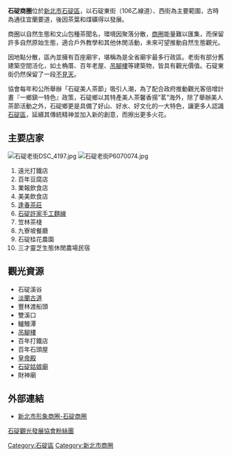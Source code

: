 '''石碇商圈'''位於[[新北市|新北市]][[石碇區|石碇區]]，以石碇東街（106乙線道）、西街為主要範圍，古時為通往宜蘭要道，後因茶葉和煤礦得以發展。

商圈以自然生態和文山包種茶聞名，環境因聚落分散，[[商圈|商圈]]能量難以匯集，而保留許多自然原始生態，適合戶外教學和其他休閒活動，未來可望推動自然生態觀光。

因地點分散，區內並擁有百座廟宇，堪稱為是全省廟宇最多行政區。老街有部分舊建築空間活化，如土桷厝、百年老屋、[[吊腳樓|吊腳樓]]等建築物，皆具有觀光價值。石碇東街仍然保留了一段[[不見天街|不見天]]。

協會每年和公所舉辦「石碇美人茶節」吸引人潮，為了配合政府推動觀光客倍增計畫『一鄉鎮一特色』政策，石碇鄉以其特產美人茶馨香揚”茗”海外，除了舉辦美人茶節活動之外，石碇鄉更是具備了好山、好水、好文化的一大特色，讓更多人認識[[石碇區|石碇區]]，延續其傳統精神並加入新的創意，而擦出更多火花。

== 主要店家 ==
[[File:石碇老街DSC_4197.jpg|thumb]]
[[File:石碇老街P6070074.jpg|thumb]]
#遠光打鐵店
#百年豆腐店
#業報飲食店
#美美飲食店
#[https://web.archive.org/web/20180612165707/https://www.fongchun.net/ 逢春茶莊]
#[https://www.facebook.com/sdnoodles 石碇許家手工麵線] {{Wayback|url=https://www.facebook.com/sdnoodles |date=20141002161113 }}
#笠林茶棧
#九寮坡餐廳
#石碇桂花農園
#三才靈芝生態休閒農場民宿

== 觀光資源 ==
*石碇溪谷
*[[淡蘭古道|淡蘭古道]]
*豐林渡船頭
*雙溪口
*鱸鰻潭
*[[吊腳樓|吊腳樓]]
*百年打鐵店
*百年石頭屋
*[[皇帝殿山登山步道|皇帝殿]]
*[[石碇姑娘廟|石碇姑娘廟]]
*財神廟

==外部連結==
*[https://web.archive.org/web/20110713034924/http://www.shoppingareas.ntpc.gov.tw/_file/1454/SG/39300/D10000001454000000.html 新北市形象商圈-石碇商圈]
[https://www.facebook.com/sdtour223 石碇觀光發展協會粉絲團] {{Wayback|url=https://www.facebook.com/sdtour223 |date=20190407230701 }}

{{台灣小作品}}
{{新北市商圈}}
[[Category:石碇區|Category:石碇區]]
[[Category:新北市商圈|Category:新北市商圈]]